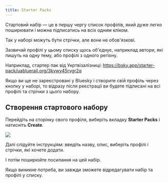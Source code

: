```yaml
---
title: Starter Packs
---
```



Стартовий набір — це в першу чергу список профілів, який дуже легко поширювати і можна підписатись
на всіх одним кліком.

Так у наборі можуть бути стрічки, але вони не обов'язкові.

<Aside>
Зазвичай профілі у цьому списку щось об'єднує, наприклад автори, які пишуть на одну тему, або
профілі з одного регіону.

Наприклад, стартер пак від Укртвізалізниці:
https://bsky.app/starter-pack/uabluerail.org/3kvwy45rvgr2q

</Aside>

Якщо ви ще не зареєстровані у Bluesky і створите свій профіль через кнопку у наборі, то відразу
після реєстрації ви будете підписані на всі профілі та стрічки з цього набору.

## Створення стартового набору

Перейдіть на сторінку свого профіля, виберіть вкладку **Starter Packs** і натисніть **Create**.

<Img src="/images/starter-pack-1.png" ar="1077/359" />

Далі слідуйте інструкціям: введіть назву, опис, виберіть профілі і стрічки, які хочете додати.

І потім поширюйте посилання на цей набір.

Якщо виникне потреба, ви завжди зможете відредагувати набір та профілі у списку.
